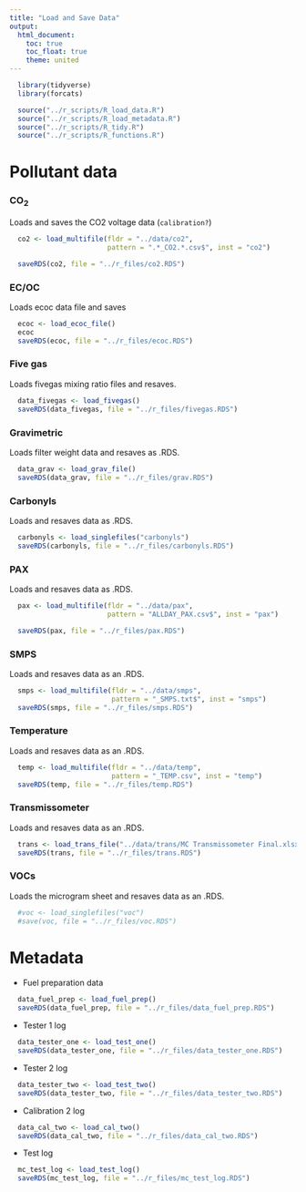 ```yaml
---
title: "Load and Save Data"
output:
  html_document:
    toc: true
    toc_float: true
    theme: united
---
```


```r
  library(tidyverse)
  library(forcats)
```

```r
  source("../r_scripts/R_load_data.R")
  source("../r_scripts/R_load_metadata.R")
  source("../r_scripts/R_tidy.R")
  source("../r_scripts/R_functions.R")
```

# Pollutant data

### CO~2~

Loads and saves the CO2 voltage data (`calibration?`)

```r
  co2 <- load_multifile(fldr = "../data/co2",
                        pattern = ".*_CO2.*.csv$", inst = "co2")

  saveRDS(co2, file = "../r_files/co2.RDS")
```

### EC/OC

Loads ecoc data file and saves

```r
  ecoc <- load_ecoc_file()
  ecoc
  saveRDS(ecoc, file = "../r_files/ecoc.RDS")
```  

### Five gas

Loads fivegas mixing ratio files and resaves.

```r
  data_fivegas <- load_fivegas()
  saveRDS(data_fivegas, file = "../r_files/fivegas.RDS")
```

### Gravimetric

Loads filter weight data and resaves as .RDS.

```r
  data_grav <- load_grav_file() 
  saveRDS(data_grav, file = "../r_files/grav.RDS")
```

### Carbonyls

Loads and resaves data as .RDS.

```r
  carbonyls <- load_singlefiles("carbonyls")
  saveRDS(carbonyls, file = "../r_files/carbonyls.RDS")
```

### PAX

Loads and resaves data as .RDS.

```r
  pax <- load_multifile(fldr = "../data/pax",
                        pattern = "ALLDAY_PAX.csv$", inst = "pax")

  saveRDS(pax, file = "../r_files/pax.RDS")
```

### SMPS

Loads and resaves data as an .RDS.

```r
  smps <- load_multifile(fldr = "../data/smps",
                         pattern = "_SMPS.txt$", inst = "smps")
  saveRDS(smps, file = "../r_files/smps.RDS")
```

### Temperature

Loads and resaves data as an .RDS.

```r
  temp <- load_multifile(fldr = "../data/temp",
                         pattern = "_TEMP.csv", inst = "temp")
  saveRDS(temp, file = "../r_files/temp.RDS")
```

### Transmissometer

Loads and resaves data as an .RDS.

```r
  trans <- load_trans_file("../data/trans/MC Transmissometer Final.xlsx")
  saveRDS(trans, file = "../r_files/trans.RDS")
```
 
### VOCs

Loads the microgram sheet and resaves data as an .RDS.
 
```r
  #voc <- load_singlefiles("voc")
  #save(voc, file = "../r_files/voc.RDS")
```

# Metadata

* Fuel preparation data

```r
  data_fuel_prep <- load_fuel_prep()
  saveRDS(data_fuel_prep, file = "../r_files/data_fuel_prep.RDS")
```

* Tester 1 log

```r
  data_tester_one <- load_test_one()
  saveRDS(data_tester_one, file = "../r_files/data_tester_one.RDS")
```

* Tester 2 log

```r
  data_tester_two <- load_test_two()
  saveRDS(data_tester_two, file = "../r_files/data_tester_two.RDS")
```

* Calibration 2 log

```r
  data_cal_two <- load_cal_two()
  saveRDS(data_cal_two, file = "../r_files/data_cal_two.RDS")
```

* Test log

```r
  mc_test_log <- load_test_log()
  saveRDS(mc_test_log, file = "../r_files/mc_test_log.RDS")
```

